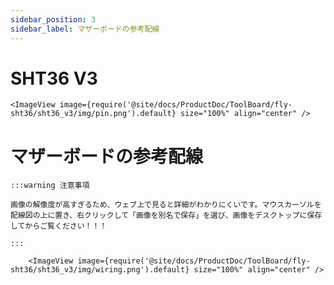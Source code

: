 ```yaml
---
sidebar_position: 3
sidebar_label: マザーボードの参考配線
---
```




# SHT36 V3

    <ImageView image={require('@site/docs/ProductDoc/ToolBoard/fly-sht36/sht36_v3/img/pin.png').default} size="100%" align="center" />


# マザーボードの参考配線

    :::warning 注意事項

    画像の解像度が高すぎるため、ウェブ上で見ると詳細がわかりにくいです。マウスカーソルを配線図の上に置き、右クリックして「画像を別名で保存」を選び、画像をデスクトップに保存してからご覧ください！！！

    :::

        <ImageView image={require('@site/docs/ProductDoc/ToolBoard/fly-sht36/sht36_v3/img/wiring.png').default} size="100%" align="center" />